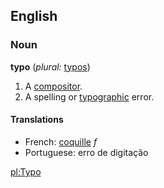 ==English==

===Noun===
'''typo'''  (''plural:'' [[typos]])
#A [[compositor]].
#A spelling or [[typographic]] error.

====Translations====
*French: [[coquille]] ''f''
*Portuguese: erro de digitação

[[pl:Typo]]